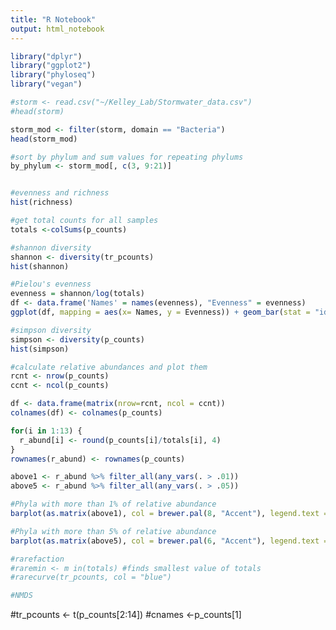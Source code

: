 ---
title: "R Notebook"
output: html_notebook
---

```{r}

library("dplyr")
library("ggplot2")
library("phyloseq")
library("vegan")

#storm <- read.csv("~/Kelley_Lab/Stormwater_data.csv")
#head(storm)


```

```{r}
storm_mod <- filter(storm, domain == "Bacteria")
head(storm_mod)
```


```{r}
#sort by phylum and sum values for repeating phylums
by_phylum <- storm_mod[, c(3, 9:21)]


#evenness and richness
hist(richness)

#get total counts for all samples
totals <-colSums(p_counts)

#shannon diversity
shannon <- diversity(tr_pcounts)
hist(shannon)

#Pielou's evenness
evenness = shannon/log(totals)
df <- data.frame('Names' = names(evenness), "Evenness" = evenness)
ggplot(df, mapping = aes(x= Names, y = Evenness)) + geom_bar(stat = "identity")

#simpson diversity
simpson <- diversity(p_counts)
hist(simpson)
```

```{r}
#calculate relative abundances and plot them
rcnt <- nrow(p_counts)
ccnt <- ncol(p_counts)

df <- data.frame(matrix(nrow=rcnt, ncol = ccnt))
colnames(df) <- colnames(p_counts)

for(i in 1:13) {
  r_abund[i] <- round(p_counts[i]/totals[i], 4)
}
rownames(r_abund) <- rownames(p_counts)

above1 <- r_abund %>% filter_all(any_vars(. > .01))
above5 <- r_abund %>% filter_all(any_vars(. > .05))

#Phyla with more than 1% of relative abundance
barplot(as.matrix(above1), col = brewer.pal(8, "Accent"), legend.text = rownames(above1), xlim = c(0, 20), args.legend = list(x = "topright", inset = c(-.12, 0)) )

#Phyla with more than 5% of relative abundance
barplot(as.matrix(above5), col = brewer.pal(6, "Accent"), legend.text = rownames(above5), xlim = c(0, 20), args.legend = list(x = "topright", inset = c(-.12, 0)) ) 
```


``` {r}
#rarefaction
#raremin <- m in(totals) #finds smallest value of totals
#rarecurve(tr_pcounts, col = "blue")

#NMDS

```
#tr_pcounts <- t(p_counts[2:14])
#cnames <-p_counts[1]
